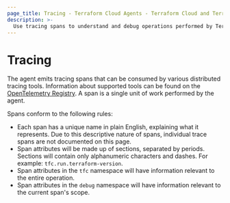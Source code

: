 ```yaml
---
page_title: Tracing - Terraform Cloud Agents - Terraform Cloud and Terraform Enterprise
description: >-
  Use tracing spans to understand and debug operations performed by Terraform Cloud Agents. Learn about supported tools and rules for tracing spans.
---
```


# Tracing

The agent emits tracing spans that can be consumed by various distributed
tracing tools. Information about supported tools can be found on the
[OpenTelemetry Registry](https://opentelemetry.io/registry/). A span is a
single unit of work performed by the agent.

Spans conform to the following rules:

* Each span has a unique name in plain English, explaining what it represents.
  Due to this descriptive nature of spans, individual trace spans are not
  documented on this page.
* Span attributes will be made up of sections, separated by periods. Sections
  will contain only alphanumeric characters and dashes.
  For example: `tfc.run.terraform-version`.
* Span attributes in the `tfc` namespace will have information relevant to the
  entire operation.
* Span attributes in the `debug` namespace will have information relevant to
  the current span's scope.
